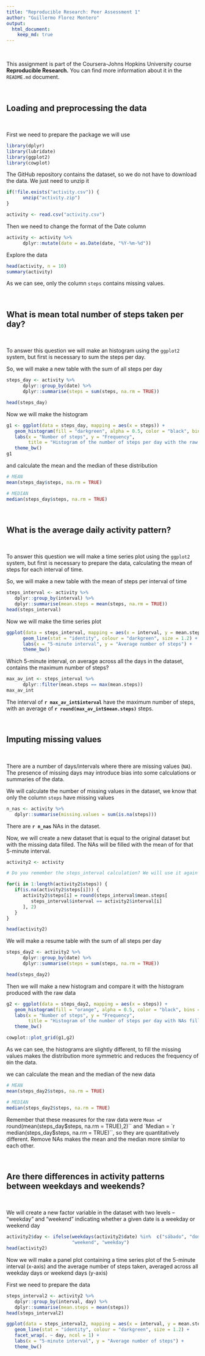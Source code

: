 ```yaml
---
title: "Reproducible Research: Peer Assessment 1"
author: "Guillermo Florez Montero"
output: 
  html_document:
    keep_md: true
---
```


<p>&nbsp;</p> 

This assignment is part of the Coursera-Johns Hopkins University course **Reproducible Research.** You can find more information about it in the `README.md` document.

<p>&nbsp;</p>
## Loading and preprocessing the data
<p>&nbsp;</p>

First we need to prepare the package we will use
```r

library(dplyr)
library(lubridate)
library(ggplot2)
library(cowplot)

```

The GitHub repository contains the dataset, so we do not have to download the data.
We just need to unzip it

```r
if(!file.exists("activity.csv")) {
      unzip("activity.zip")
}

activity <- read.csv("activity.csv")
```


Then we need to change the format of the Date column
```r
activity <- activity %>%
      dplyr::mutate(date = as.Date(date, "%Y-%m-%d"))

```


Explore the data

```r

head(activity, n = 10)
summary(activity)
```

As we can see, only the column `steps` contains missing values.

<p>&nbsp;</p>
## What is mean total number of steps taken per day?
<p>&nbsp;</p>

To answer this question we will make an histogram using the `ggplot2` system, but first is necessary to sum the steps per day.

So, we will make a new table with the sum of all steps per day
```r
steps_day <- activity %>%
      dplyr::group_by(date) %>%
      dplyr::summarise(steps = sum(steps, na.rm = TRUE))

head(steps_day)
```

Now we will make the histogram

```r
g1 <- ggplot(data = steps_day, mapping = aes(x = steps)) +
   geom_histogram(fill = "darkgreen", alpha = 0.5, color = "black", bins = 8) +
   labs(x = "Number of steps", y = "Frequency", 
        title = "Histogram of the number of steps per day with the raw data") +
   theme_bw()
g1
```

and calculate the mean and the median of these distribution
```r
# MEAN
mean(steps_day$steps, na.rm = TRUE)

# MEDIAN
median(steps_day$steps, na.rm = TRUE)
```

<p>&nbsp;</p>
## What is the average daily activity pattern?
<p>&nbsp;</p>

To answer this question we will make a time series plot using the `ggplot2` system, but first is necessary to prepare the data, calculating the mean of steps for each interval of time.

So, we will make a new table with the mean of steps per interval of time
```r
steps_interval <- activity %>%
   dplyr::group_by(interval) %>%
   dplyr::summarise(mean.steps = mean(steps, na.rm = TRUE))
head(steps_interval)
```

Now we will make the time series plot
```r
ggplot(data = steps_interval, mapping = aes(x = interval, y = mean.steps)) +
      geom_line(stat = "identity", colour = "darkgreen", size = 1.2) +
      labs(x = "5-minute interval", y = "Average number of steps") +
      theme_bw()
```

Which 5-minute interval, on average across all the days in the dataset, contains the maximum number of steps?

```r
max_av_int <- steps_interval %>%
      dplyr::filter(mean.steps == max(mean.steps))
max_av_int
```

The interval of **`r max_av_int$interval`** have the maximum number of steps, with an average of **`r round(max_av_int$mean.steps)`** steps.

<p>&nbsp;</p>
## Imputing missing values
<p>&nbsp;</p>

There are a number of days/intervals where there are missing values (`NA`). The presence of missing days may introduce bias into some calculations or summaries of the data.

We will calculate the number of missing values in the dataset, we know that only the column `steps` have missing values
```r
n_nas <- activity %>%
   dplyr::summarise(missing.values = sum(is.na(steps)))
```

There are **`r n_nas`** NAs in the dataset.

Now, we will create a new dataset that is equal to the original dataset but with the missing data filled. The NAs will be filled with the mean of for that 5-minute interval.

```r

activity2 <- activity

# Do you remember the steps_interval calculation? We will use it again

for(i in 1:length(activity2$steps)) {
   if(is.na(activity2$steps[i])) {
      activity2$steps[i] = round(steps_interval$mean.steps[
         steps_interval$interval == activity2$interval[i]
      ], 2)
   }
}

head(activity2)
```

We will make a resume table with the sum of all steps per day
```r
steps_day2 <- activity2 %>%
      dplyr::group_by(date) %>%
      dplyr::summarise(steps = sum(steps, na.rm = TRUE))

head(steps_day2)
```
Then we will make a new histogram and compare it with the histogram produced with the raw data

```r
g2 <- ggplot(data = steps_day2, mapping = aes(x = steps)) +
   geom_histogram(fill = "orange", alpha = 0.5, color = "black", bins = 8) +
   labs(x = "Number of steps", y = "Frequency",
        title = "Histogram of the number of steps per day with NAs filled") +
   theme_bw()

cowplot::plot_grid(g1,g2)
```

As we can see, the histograms are slightly different, to fill the missing values makes the distribution more symmetric and reduces the frequency of `0`in the data.


we can calculate the mean and the median of the new data
```r
# MEAN
mean(steps_day2$steps, na.rm = TRUE)

# MEDIAN
median(steps_day2$steps, na.rm = TRUE)
```

Remember that these measures for the raw data were `Mean = `r round(mean(steps_day$steps, na.rm = TRUE),2)`` and `Median = `r median(steps_day$steps, na.rm = TRUE)``, so they are quantitatively different. Remove NAs makes the mean and the median more similar to each other.


<p>&nbsp;</p>
## Are there differences in activity patterns between weekdays and weekends?
<p>&nbsp;</p>

We will create a new factor variable in the dataset with two levels – “weekday” and “weekend” indicating whether a given date is a weekday or weekend day
```r

activity2$day <- ifelse(weekdays(activity2$date) %in%  c("sábado", "domingo"),
                        "weekend", "weekday")
head(activity2)
```

Now we will make a panel plot containing a time series plot of the 5-minute interval (x-axis) and the average number of steps taken, averaged across all weekday days or weekend days (y-axis)

First we need to prepare the data
```r

steps_interval2 <- activity2 %>%
   dplyr::group_by(interval, day) %>%
   dplyr::summarise(mean.steps = mean(steps))
head(steps_interval2)

```


```r

ggplot(data = steps_interval2, mapping = aes(x = interval, y = mean.steps)) +
   geom_line(stat = "identity", colour = "darkgreen", size = 1.2) +
   facet_wrap(. ~ day, ncol = 1) +
   labs(x = "5-minute interval", y = "Average number of steps") +
   theme_bw()

```

